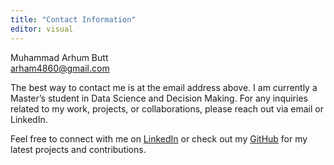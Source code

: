 ---
title: "Contact Information"
editor: visual
---

Muhammad Arhum Butt\
[arham4860@gmail.com](mailto:arham4860@gmail.com)\

The best way to contact me is at the email address above. I am currently a Master's student in Data Science and Decision Making. For any inquiries related to my work, projects, or collaborations, please reach out via email or LinkedIn.

Feel free to connect with me on [LinkedIn](https://www.linkedin.com/in/muhammad-arhum-butt-0b968819b/) or check out my [GitHub](https://github.com/ArhumButt13) for my latest projects and contributions.

